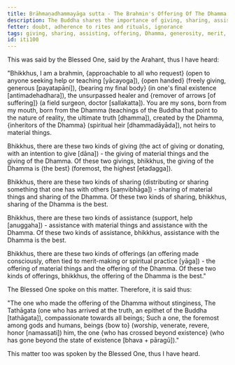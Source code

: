 ```yaml
---
title: Brāhmaṇadhammayāga sutta - The Brahmin's Offering Of The Dhamma
description: The Buddha shares the importance of giving, sharing, assisting and making an offering of the Dhamma.
fetter: doubt, adherence to rites and rituals, ignorance
tags: giving, sharing, assisting, offering, Dhamma, generosity, merit, spiritual practice, iti, iti100-112
id: iti100
---
```


This was said by the Blessed One, said by the Arahant, thus I have heard:

"Bhikkhus, I am a brahmin, \{approachable to all who request} (open to anyone seeking help or teaching [yācayoga]), \{open handed} (freely giving, generous [payatapāṇi]), \{bearing my final body} (in one's final existence [antimadehadhara]), the unsurpassed healer and \{remover of arrows [of suffering]} (a field surgeon, doctor [sallakatta]). You are my sons, born from my mouth, born from the Dhamma (teachings of the Buddha that point to the nature of reality, the ultimate truth [dhamma]), created by the Dhamma, \{inheritors of the Dhamma} (spiritual heir [dhammadāyāda]), not heirs to material things.

Bhikkhus, there are these two kinds of giving (the act of giving or donating, with an intention to give [dāna]) - the giving of material things and the giving of the Dhamma. Of these two givings, bhikkhus, the giving of the Dhamma is \{the best} (foremost, the highest [etadagga]).

Bhikkhus, there are these two kinds of sharing (distributing or sharing something that one has with others [saṃvibhāga]) - sharing of material things and sharing of the Dhamma. Of these two kinds of sharing, bhikkhus, sharing of the Dhamma is the best.

Bhikkhus, there are these two kinds of assistance (support, help [anuggaha]) - assistance with material things and assistance with the Dhamma. Of these two kinds of assistance, bhikkhus, assistance with the Dhamma is the best.

Bhikkhus, there are these two kinds of offerings (an offering made consciously, often tied to merit-making or spiritual practice [yāga]) - the offering of material things and the offering of the Dhamma. Of these two kinds of offerings, bhikkhus, the offering of the Dhamma is the best."

The Blessed One spoke on this matter. Therefore, it is said thus:

"The one who made the offering of the Dhamma without stinginess,
The Tathāgata (one who has arrived at the truth, an epithet of the Buddha [tathāgata]), compassionate towards all beings;
Such a one, the foremost among gods and humans,
beings \{bow to} (worship, venerate, revere, honor [namassati]) him, the one \{who has crossed beyond existence} (who has gone beyond the state of existence [bhava + pāragū])."

This matter too was spoken by the Blessed One, thus I have heard.